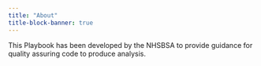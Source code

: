 ```yaml
---
title: "About"
title-block-banner: true
---
```


This Playbook has been developed by the NHSBSA to provide guidance for quality assuring code to produce analysis.


